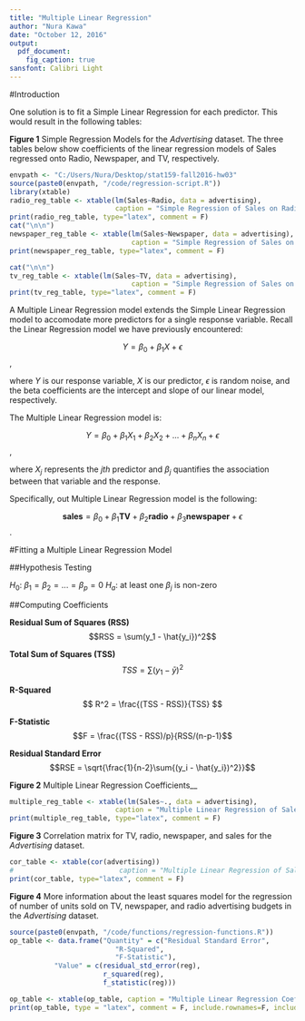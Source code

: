 ```yaml
---
title: "Multiple Linear Regression"
author: "Nura Kawa"
date: "October 12, 2016"
output:
  pdf_document:
    fig_caption: true
sansfont: Calibri Light
---
```


#Introduction

One solution is to fit a Simple Linear Regression for each predictor. This would result in the following tables:


__Figure 1__ Simple Regression Models for the _Advertising_ dataset. The three tables below show coefficients of the linear regression models of Sales regressed onto Radio, Newspaper, and TV, respectively.

```r
envpath <- "C:/Users/Nura/Desktop/stat159-fall2016-hw03"
source(paste0(envpath, "/code/regression-script.R"))
library(xtable)
radio_reg_table <- xtable(lm(Sales~Radio, data = advertising),
                          caption = "Simple Regression of Sales on Radio")
print(radio_reg_table, type="latex", comment = F)
cat("\n\n")
newspaper_reg_table <- xtable(lm(Sales~Newspaper, data = advertising),
                              caption = "Simple Regression of Sales on Newspaper")
print(newspaper_reg_table, type="latex", comment = F)

cat("\n\n")
tv_reg_table <- xtable(lm(Sales~TV, data = advertising),
                              caption = "Simple Regression of Sales on TV")
print(tv_reg_table, type="latex", comment = F)


```


A Multiple Linear Regression model extends the Simple Linear Regression model to accomodate more predictors for a single response variable. Recall the Linear Regression model we have previously encountered:

$$Y = \beta_0 + \beta_1X + \epsilon$$,

where $Y$ is our response variable, $X$ is our predictor, $\epsilon$ is random noise, and the beta coefficients are the intercept and slope of our linear model, respectively.

The Multiple Linear Regression model is:

$$Y = \beta_0 + \beta_1X_1 + \beta_2X_2 + ... + \beta_nX_n + \epsilon$$,

where $X_j$ represents the $jth$ predictor and $\beta_j$ quantifies the association between that variable and the response.

Specifically, out Multiple Linear Regression model is the following:

$$\textbf{sales} = \beta_0 + \beta_1\textbf{TV} + \beta_2\textbf{radio} + \beta_3\textbf{newspaper} + \epsilon$$.  

#Fitting a Multiple Linear Regression Model

##Hypothesis Testing

$H_0$: $\beta_1 = \beta_2 = ... = \beta_p = 0$
$H_a$: at least one $\beta_j$ is non-zero


##Computing Coefficients

__Residual Sum of Squares (RSS)__
$$RSS = \sum(y_1 - \hat{y_i})^2$$

__Total Sum of Squares (TSS)__
$$TSS = \sum(y_1 - \bar{y})^2$$

__R-Squared__
$$ R^2 = \frac{(TSS - RSS)}{TSS} $$

__F-Statistic__
$$F = \frac{(TSS - RSS)/p}{RSS/(n-p-1}$$ 

__Residual Standard Error__
$$RSE = \sqrt{\frac{1}{n-2}\sum{(y_i - \hat{y_i})^2}}$$

__Figure 2__ Multiple Linear Regression Coefficients__

```r
multiple_reg_table <- xtable(lm(Sales~., data = advertising),
                          caption = "Multiple Linear Regression of Sales onto Radio, TV, and Newspaper")
print(multiple_reg_table, type="latex", comment = F)
```


__Figure 3__ Correlation matrix for TV, radio, newspaper, and sales for the _Advertising_ dataset.

```r
cor_table <- xtable(cor(advertising))
#                          caption = "Multiple Linear Regression of Sales onto Radio, TV, and Newspaper")
print(cor_table, type="latex", comment = F)
```


__Figure 4__ More information about the least squares model for the regression of number of units sold on TV, newspaper, and radio advertising budgets in the _Advertising_ dataset.

```r
source(paste0(envpath, "/code/functions/regression-functions.R"))
op_table <- data.frame("Quantity" = c("Residual Standard Error",
                          "R-Squared",
                          "F-Statistic"),
           "Value" = c(residual_std_error(reg),
                       r_squared(reg),
                       f_statistic(reg)))

op_table <- xtable(op_table, caption = "Multiple Linear Regression Coefficients")
print(op_table, type = "latex", comment = F, include.rownames=F, include.colnames = T)
```
